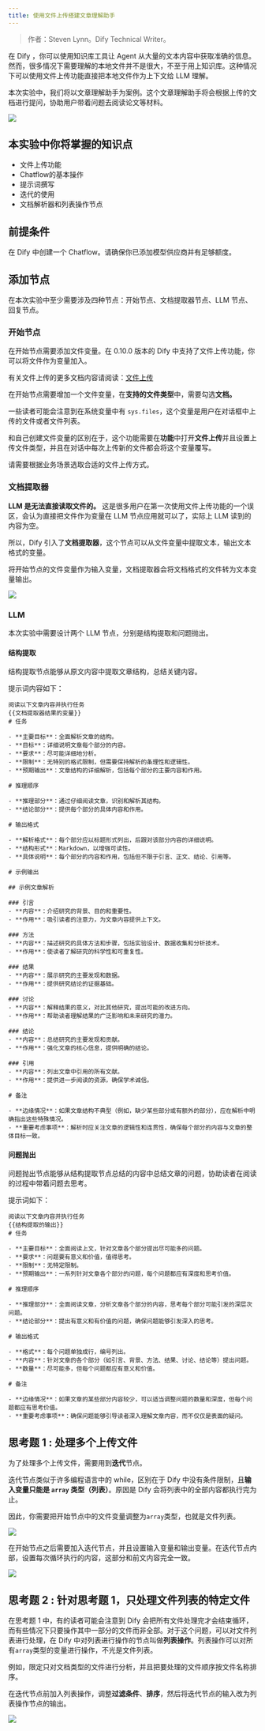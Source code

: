 ```yaml
---
title: 使用文件上传搭建文章理解助手
---
```


> 作者：Steven Lynn。Dify Technical Writer。

在 Dify ，你可以使用知识库工具让 Agent 从大量的文本内容中获取准确的信息。然而，很多情况下需要理解的本地文件并不是很大，不至于用上知识库。这种情况下可以使用文件上传功能直接把本地文件作为上下文给 LLM 理解。

本次实验中，我们将以文章理解助手为案例。这个文章理解助手将会根据上传的文档进行提问，协助用户带着问题去阅读论文等材料。

![](https://assets-docs.dify.ai/dify-enterprise-mintlify/zh_CN/workshop/intermediate/4bdead58ba499a3fd7df130073533a80.png)

## 本实验中你将掌握的知识点

* 文件上传功能
* Chatflow的基本操作
* 提示词撰写
* 迭代的使用
* 文档解析器和列表操作节点

## 前提条件

在 Dify 中创建一个 Chatflow。请确保你已添加模型供应商并有足够额度。

## 添加节点

在本次实验中至少需要涉及四种节点：开始节点、文档提取器节点、LLM 节点、回复节点。

### 开始节点

在开始节点需要添加文件变量。在 0.10.0 版本的 Dify 中支持了文件上传功能，你可以将文件作为变量加入。

有关文件上传的更多文档内容请阅读：[文件上传](/en/../../guides/workflow/file-upload)

在开始节点需要增加一个文件变量，在**支持的文件类型**中，需要勾选**文档。**

一些读者可能会注意到在系统变量中有 `sys.files`，这个变量是用户在对话框中上传的文件或者文件列表。

和自己创建文件变量的区别在于，这个功能需要在**功能**中打开**文件上传**并且设置上传文件类型，并且在对话中每次上传新的文件都会将这个变量覆写。

请需要根据业务场景选取合适的文件上传方式。

### 文档提取器

**LLM 是无法直接读取文件的。** 这是很多用户在第一次使用文件上传功能的一个误区，会认为直接把文件作为变量在 LLM 节点应用就可以了，实际上 LLM 读到的内容为空。

所以，Dify 引入了**文档提取器**，这个节点可以从文件变量中提取文本，输出文本格式的变量。

将开始节点的文件变量作为输入变量，文档提取器会将文档格式的文件转为文本变量输出。

![](https://assets-docs.dify.ai/dify-enterprise-mintlify/zh_CN/workshop/intermediate/cccd81ef0814ff6218e09c288a2423dd.png)

### LLM

本次实验中需要设计两个 LLM 节点，分别是结构提取和问题抛出。

#### 结构提取

结构提取节点能够从原文内容中提取文章结构，总结关键内容。

提示词内容如下：

```text
阅读以下文章内容并执行任务
{{文档提取器结果的变量}}
# 任务

- **主要目标**：全面解析文章的结构。
- **目标**：详细说明文章每个部分的内容。
- **要求**：尽可能详细地分析。
- **限制**：无特别的格式限制，但需要保持解析的条理性和逻辑性。
- **预期输出**：文章结构的详细解析，包括每个部分的主要内容和作用。

# 推理顺序

- **推理部分**：通过仔细阅读文章，识别和解析其结构。
- **结论部分**：提供每个部分的具体内容和作用。

# 输出格式

- **解析格式**：每个部分应以标题形式列出，后跟对该部分内容的详细说明。
- **结构形式**：Markdown，以增强可读性。
- **具体说明**：每个部分的内容和作用，包括但不限于引言、正文、结论、引用等。

# 示例输出

## 示例文章解析

### 引言
- **内容**：介绍研究的背景、目的和重要性。
- **作用**：吸引读者的注意力，为文章内容提供上下文。

### 方法
- **内容**：描述研究的具体方法和步骤，包括实验设计、数据收集和分析技术。
- **作用**：使读者了解研究的科学性和可重复性。

### 结果
- **内容**：展示研究的主要发现和数据。
- **作用**：提供研究结论的证据基础。

### 讨论
- **内容**：解释结果的意义，对比其他研究，提出可能的改进方向。
- **作用**：帮助读者理解结果的广泛影响和未来研究的潜力。

### 结论
- **内容**：总结研究的主要发现和贡献。
- **作用**：强化文章的核心信息，提供明确的结论。

### 引用
- **内容**：列出文章中引用的所有文献。
- **作用**：提供进一步阅读的资源，确保学术诚信。

# 备注

- **边缘情况**：如果文章结构不典型（例如，缺少某些部分或有额外的部分），应在解析中明确指出这些特殊情况。
- **重要考虑事项**：解析时应关注文章的逻辑性和连贯性，确保每个部分的内容与文章的整体目标一致。
```

#### 问题抛出

问题抛出节点能够从结构提取节点总结的内容中总结文章的问题，协助读者在阅读的过程中带着问题去思考。

提示词如下：

```text
阅读以下文章内容并执行任务
{{结构提取的输出}}
# 任务

- **主要目标**：全面阅读上文，针对文章各个部分提出尽可能多的问题。
- **要求**：问题要有意义和价值，值得思考。
- **限制**：无特定限制。
- **预期输出**：一系列针对文章各个部分的问题，每个问题都应有深度和思考价值。

# 推理顺序

- **推理部分**：全面阅读文章，分析文章各个部分的内容，思考每个部分可能引发的深层次问题。
- **结论部分**：提出有意义和有价值的问题，确保问题能够引发深入的思考。

# 输出格式

- **格式**：每个问题单独成行，编号列出。
- **内容**：针对文章的各个部分（如引言、背景、方法、结果、讨论、结论等）提出问题。
- **数量**：尽可能多，但每个问题都应有意义和价值。

# 备注

- **边缘情况**：如果文章的某些部分内容较少，可以适当调整问题的数量和深度，但每个问题都应有思考价值。
- **重要考虑事项**：确保问题能够引导读者深入理解文章内容，而不仅仅是表面的疑问。
```

## 思考题 1 : 处理多个上传文件

为了处理多个上传文件，需要用到**迭代**节点。

迭代节点类似于许多编程语言中的 while，区别在于 Dify 中没有条件限制，且**输入变量只能是 `array` 类型（列表）**。原因是 Dify 会将列表中的全部内容都执行完为止。

因此，你需要把开始节点中的文件变量调整为`array`类型，也就是文件列表。

![](https://assets-docs.dify.ai/dify-enterprise-mintlify/zh_CN/workshop/intermediate/bf8069bff56e6f36b718dc787d2c5cba.png)

在开始节点之后需要加入迭代节点，并且设置输入变量和输出变量。在迭代节点内部，设置每次循环执行的内容，这部分和前文内容完全一致。

![](https://assets-docs.dify.ai/dify-enterprise-mintlify/zh_CN/workshop/intermediate/93a3ea37ac863f037c6f2262081f1c5b.png)

## 思考题 2 : 针对思考题 1，只处理文件列表的特定文件

在思考题 1 中，有的读者可能会注意到 Dify 会把所有文件处理完才会结束循环，而有些情况下只要操作其中一部分的文件而非全部。对于这个问题，可以对文件列表进行处理，在 Dify 中对列表进行操作的节点叫做**列表操作**。列表操作可以对所有`array`类型的变量进行操作，不光是文件列表。

例如，限定只对文档类型的文件进行分析，并且把要处理的文件顺序按文件名称排序。

在迭代节点前加入列表操作，调整**过滤条件**、**排序**，然后将迭代节点的输入改为列表操作节点的输出。

![](https://assets-docs.dify.ai/dify-enterprise-mintlify/zh_CN/workshop/intermediate/9acd0bf90a2bc40d9214bba00d5e26c2.png)
